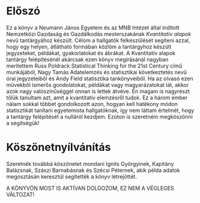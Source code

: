# Előszó {.unnumbered}

Ez a könyv a Neumann János Egyetem és az MNB Intézet által indított Nemzetközi Gazdaság és Gazdálkodás mesterszakának *Kvantitatív alapok* nevű tantárgyához készült. Célom a hallgatók felkészülését segíteni azzal, hogy egy helyen, átlátható formában közlöm a tantárgyhoz készült jegyzeteket, példákat, gyakorlatokat és ábrákat. A Kvantitatív alapok tantárgy felépítésénél akárcsak ezen könyv megírásánál nagyban merítettem Russ Poldrack Statistical Thinking for the 21st Century című munkájából, Nagy Tamás Adatelemzés és statisztikai következtetés nevű órai jegyzeteiből és Andy Field statisztika tankönyveiből. Ha az olvasó ezen művekből ismerős gondolatokat, példákat vagy magyarázatokat lát, akkor azok nagy valószínűséggel onnan is lettek átvéve. Én magam is nagyrészt tőlük tanultam azt, amit a kvantitatív elemzésről tudok. Ez a három ember nálam sokkal többet gondolkozott azon, hogyan kell hatékony módon statisztikát tanítani egyetemista hallgatóknak, így nem láttam értelmét, hogy a tantárgy felépítését a nulláról kezdjem. Ezúton is szeretném megköszönni a segítségük!

# Köszönetnyílvánítás

Szeretnék továbbá köszönetet mondani Ignits Györgyinek, Kapitány Balázsnak, Szászi Barnabásnak és Szécsi Péternek, akik példa adatok megosztásán keresztül segítették a könyv létrejöttét.

A KÖNYVÖN MOST IS AKTÍVAN DOLGOZOM, EZ NEM A VÉGLEGES VÁLTOZAT!
